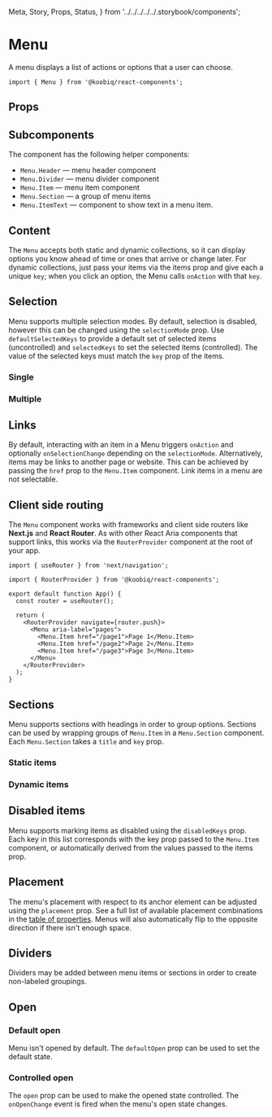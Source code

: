   Meta,
  Story,
  Props,
  Status,
} from '../../../../../.storybook/components';


<Meta of={Stories} />

# Menu

<Status variant="experimental" />

A menu displays a list of actions or options that a user can choose.

```tsx
import { Menu } from '@koobiq/react-components';
```

<Story of={Stories.Base} />

## Props

<Props />

## Subcomponents

The component has the following helper components:

- `Menu.Header` — menu header component
- `Menu.Divider` — menu divider component
- `Menu.Item` — menu item component
- `Menu.Section` — a group of menu items
- `Menu.ItemText` — component to show text in a menu item.

## Content

The `Menu` accepts both static and dynamic collections,
so it can display options you know ahead of time or ones that arrive or change later.
For dynamic collections, just pass your items via the items prop and give each a unique `key`;
when you click an option, the Menu calls `onAction` with that `key`.

<Story of={Stories.Content} />

## Selection

Menu supports multiple selection modes.
By default, selection is disabled, however this can be changed using the `selectionMode` prop.
Use `defaultSelectedKeys` to provide a default set of selected items (uncontrolled)
and `selectedKeys` to set the selected items (controlled).
The value of the selected keys must match the `key` prop of the items.

### Single

<Story of={Stories.SelectionSingle} />

### Multiple

<Story of={Stories.SelectionMultiple} />

## Links

By default, interacting with an item in a Menu triggers `onAction` and optionally
`onSelectionChange` depending on the `selectionMode`.
Alternatively, items may be links to another page or website.
This can be achieved by passing the `href` prop to the `Menu.Item` component.
Link items in a menu are not selectable.

<Story of={Stories.Links} />

## Client side routing

The `Menu` component works with frameworks and client side routers like **Next.js** and **React Router**.
As with other React Aria components that support links, this works via the `RouterProvider` component at the root of your app.

```tsx
import { useRouter } from 'next/navigation';

import { RouterProvider } from '@koobiq/react-components';

export default function App() {
  const router = useRouter();

  return (
    <RouterProvider navigate={router.push}>
      <Menu aria-label="pages">
        <Menu.Item href="/page1">Page 1</Menu.Item>
        <Menu.Item href="/page2">Page 2</Menu.Item>
        <Menu.Item href="/page3">Page 3</Menu.Item>
      </Menu>
    </RouterProvider>
  );
}
```

## Sections

Menu supports sections with headings in order to group options.
Sections can be used by wrapping groups of `Menu.Item` in a `Menu.Section` component.
Each `Menu.Section` takes a `title` and `key` prop.

### Static items

<Story of={Stories.SectionsStatic} />

### Dynamic items

<Story of={Stories.SectionsDynamic} />

## Disabled items

Menu supports marking items as disabled using the `disabledKeys` prop.
Each key in this list corresponds with the key prop passed to the `Menu.Item` component,
or automatically derived from the values passed to the items prop.

<Story of={Stories.DisabledItems} />

## Placement

The menu's placement with respect to its anchor element can be adjusted
using the `placement` prop. See a full list of available placement
combinations in the [table of properties](#props). Menus
will also automatically flip to the opposite direction if there isn't enough space.

<Story of={Stories.Placement} />

## Dividers

Dividers may be added between menu items or sections in order to create non-labeled groupings.

<Story of={Stories.Dividers} />

## Open

### Default open

Menu isn't opened by default. The `defaultOpen` prop can be used to set the default state.

### Controlled open

The `open` prop can be used to make the opened state controlled.
The `onOpenChange` event is fired when the menu's open state changes.

<Story of={Stories.Open} />
